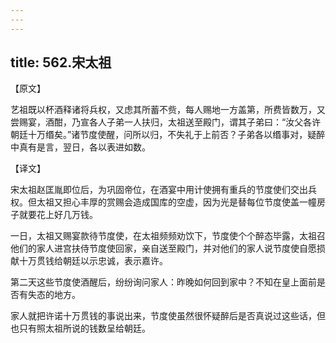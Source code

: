 ```yaml
---
---
---
```

title: 562.宋太祖
---



【原文】

艺祖既以杯酒释诸将兵权，又虑其所蓄不赀，每人赐地一方盖第，所费皆数万，又尝赐宴，酒酣，乃宣各人子弟一人扶归，太祖送至殿门，谓其子弟曰：“汝父各许朝廷十万缗矣。”诸节度使醒，问所以归，不失礼于上前否？子弟各以缗事对，疑醉中真有是言，翌日，各以表进如数。

【译文】

宋太祖赵匡胤即位后，为巩固帝位，在酒宴中用计使拥有重兵的节度使们交出兵权。但太祖又担心丰厚的赏赐会造成国库的空虚，因为光是替每位节度使盖一幢房子就要花上好几万钱。

一日，太祖又赐宴款待节度使，在太祖频频劝饮下，节度使个个醉态毕露，太祖召他们的家人进宫扶侍节度使回家，亲自送至殿门，并对他们的家人说节度使自愿损献十万贯钱给朝廷以示忠诚，表示嘉许。

第二天这些节度使酒醒后，纷纷询问家人：昨晚如何回到家中？不知在皇上面前是否有失态的地方。

家人就把许诺十万贯钱的事说出来，节度使虽然很怀疑醉后是否真说过这些话，但也只有照太祖所说的钱数呈给朝廷。
